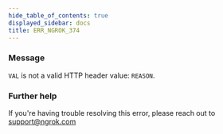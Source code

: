 ```yaml
---
hide_table_of_contents: true
displayed_sidebar: docs
title: ERR_NGROK_374
---
```


### Message

`VAL` is not a valid HTTP header value: `REASON`.

### Further help

If you're having trouble resolving this error, please reach out to [support@ngrok.com](mailto:support@ngrok.com?subject=Help%20with%20ERR_NGROK_374)
